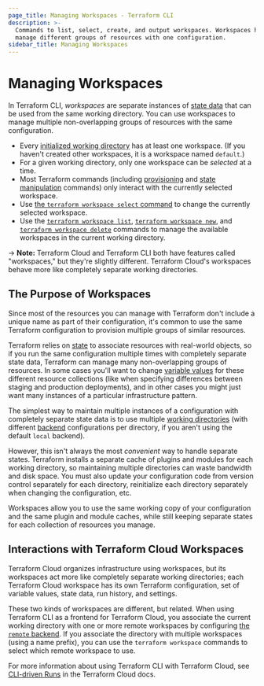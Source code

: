 ```yaml
---
page_title: Managing Workspaces - Terraform CLI
description: >-
  Commands to list, select, create, and output workspaces. Workspaces help
  manage different groups of resources with one configuration.
sidebar_title: Managing Workspaces
---
```


# Managing Workspaces

In Terraform CLI, _workspaces_ are separate instances of
[state data](/language/state/) that can be used from the same working
directory. You can use workspaces to manage multiple non-overlapping groups of
resources with the same configuration.

- Every [initialized working directory](/cli/init/) has at least
  one workspace. (If you haven't created other workspaces, it is a workspace
  named `default`.)
- For a given working directory, only one workspace can be _selected_ at a time.
- Most Terraform commands (including [provisioning](/cli/run/)
  and [state manipulation](/cli/state/) commands) only interact
  with the currently selected workspace.
- Use [the `terraform workspace select` command](/cli/commands/workspace/select)
  to change the currently selected workspace.
- Use the [`terraform workspace list`](/cli/commands/workspace/list),
  [`terraform workspace new`](/cli/commands/workspace/new), and
  [`terraform workspace delete`](/cli/commands/workspace/delete) commands
  to manage the available workspaces in the current working directory.

-> **Note:** Terraform Cloud and Terraform CLI both have features called
"workspaces," but they're slightly different. Terraform Cloud's workspaces
behave more like completely separate working directories.

## The Purpose of Workspaces

Since most of the resources you can manage with Terraform don't include a unique
name as part of their configuration, it's common to use the same Terraform
configuration to provision multiple groups of similar resources.

Terraform relies on [state](/language/state/) to associate resources with
real-world objects, so if you run the same configuration multiple times with
completely separate state data, Terraform can manage many non-overlapping groups
of resources. In some cases you'll want to change
[variable values](/language/values/variables) for these different
resource collections (like when specifying differences between staging and
production deployments), and in other cases you might just want many instances
of a particular infrastructure pattern.

The simplest way to maintain multiple instances of a configuration with
completely separate state data is to use multiple
[working directories](/cli/init/) (with different
[backend](/language/settings/backends/configuration) configurations per directory, if you
aren't using the default `local` backend).

However, this isn't always the most _convenient_ way to handle separate states.
Terraform installs a separate cache of plugins and modules for each working
directory, so maintaining multiple directories can waste bandwidth and disk
space. You must also update your configuration code from version control
separately for each directory, reinitialize each directory separately when
changing the configuration, etc.

Workspaces allow you to use the same working copy of your configuration and the
same plugin and module caches, while still keeping separate states for each
collection of resources you manage.

## Interactions with Terraform Cloud Workspaces

Terraform Cloud organizes infrastructure using workspaces, but its workspaces
act more like completely separate working directories; each Terraform Cloud
workspace has its own Terraform configuration, set of variable values, state
data, run history, and settings.

These two kinds of workspaces are different, but related. When using Terraform
CLI as a frontend for Terraform Cloud, you associate the current working
directory with one or more remote workspaces by configuring
[the `remote` backend](/language/settings/backends/remote). If you associate the
directory with multiple workspaces (using a name prefix), you can use the
`terraform workspace` commands to select which remote workspace to use.

For more information about using Terraform CLI with Terraform Cloud, see
[CLI-driven Runs](/cloud-docs/run/cli) in the Terraform Cloud docs.
